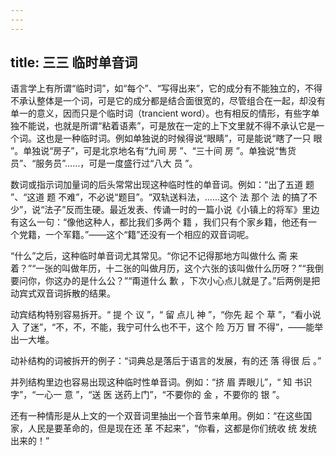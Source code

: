```yaml
---
---
---
```

title: 三三 临时单音词
---






语言学上有所谓“临时词”，如“每个”、“写得出来”，它的成分有不能独立的，不得不承认整体是一个词，可是它的成分都是结合面很宽的，尽管组合在一起，却没有单一的意义，因而只是个临时词（trancient word）。也有相反的情形，有些字单独不能说，也就是所谓“粘着语素”，可是放在一定的上下文里就不得不承认它是一个词。这也是一种临时词。例如单独说的时候得说“眼睛”，可是能说“瞎了一只 眼 ”。单独说“房子”，可是北京地名有“九间 房 ”、“三十间 房 ”。单独说“售货员”、“服务员”……，可是一度盛行过“八大 员 ”。

数词或指示词加量词的后头常常出现这种临时性的单音词。例如：“出了五道 题 ”、“这道 题 不难”，不必说“题目”。“双轨送料法，……这个 法 那个 法 的搞了不少”，说“法子”反而生硬。最近发表、传诵一时的一篇小说《小镇上的将军》里边有这么一句：“像他这种人，都比我们多两个 籍 ，我们只有个家乡籍，他还有一个党籍，一个军籍。”——这个“籍”还没有一个相应的双音词呢。

“什么”之后，这种临时单音词尤其常见。“你记不记得那地方叫做什么 斋 来着？”“一张的叫做年历，十二张的叫做月历，这个六张的该叫做什么历呀？”“我倒要问你，你这办的是什么公？”“甭道什么 歉 ，下次小心点儿就是了。”后两例是把动宾式双音词拆散的结果。

动宾结构特别容易拆开。“ 提 个 议 ”，“ 留 点儿 神 ”，“你先 起 个 草 ”，“看小说 入 了迷”，“不，不，不能，我宁可什么也不干，这个 险 万万 冒 不得”，——能举出一大堆。

动补结构的词被拆开的例子：“词典总是落后于语言的发展，有的还 落 得很 后 。”

并列结构里边也容易出现这种临时性单音词。例如：“挤 眉 弄眼儿”，“ 知 书识字”，“一心一 意 ”，“送 医 送药上门”，“不要你的 金 ，不要你的 银 ”。

还有一种情形是从上文的一个双音词里抽出一个音节来单用。例如：“在这些国家，人民是要革命的，但是现在还 革 不起来”，“你看，这都是你们统收 统 发统出来的！”